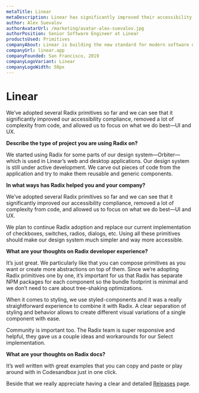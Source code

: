 ```yaml
---
metaTitle: Linear
metaDescription: Linear has significantly improved their accessibility compliance by using Radix Primitives and have been able to focus on what they do best—UI and UX.
author: Alex Suevalov
authorAvatarUrl: /marketing/avatar-alex-suevalov.jpg
authorPosition: Senior Software Engineer at Linear
productsUsed: Primitives
companyAbout: Linear is building the new standard for modern software development. It helps high-performance teams to streamline their software projects, sprints, tasks and bug tracking.
companyUrl: linear.app
companyFounded: San Francisco, 2019
companyLogoVariant: Linear
companyLogoWidth: 50px
---
```


# Linear

<HeroQuote>
  We’ve adopted several Radix primitives so far and we can see that it
  significantly improved our accessibility compliance, removed a lot of
  complexity from code, and allowed us to focus on what we do best—UI and UX.
</HeroQuote>

**Describe the type of project you are using Radix on?**

We started using Radix for some parts of our design system—Orbiter—which is used in Linear’s web and desktop applications. Our design system is still under active development. We carve out pieces of code from the application and try to make them reusable and generic components.

**In what ways has Radix helped you and your company?**

We’ve adopted several Radix primitives so far and we can see that it significantly improved our accessibility compliance, removed a lot of complexity from code, and allowed us to focus on what we do best—UI and UX.

We plan to continue Radix adoption and replace our current implementation of checkboxes, switches, radios, dialogs, etc. Using all these primitives should make our design system much simpler and way more accessible.

**What are your thoughts on Radix developer experience?**

It’s just great. We particularly like that you can compose primitives as you want or create more abstractions on top of them. Since we’re adopting Radix primitives one by one, it’s important for us that Radix has separate NPM packages for each component so the bundle footprint is minimal and we don’t need to care about tree-shaking optimizations.

When it comes to styling, we use styled-components and it was a really straightforward experience to combine it with Radix. A clear separation of styling and behavior allows to create different visual variations of a single component with ease.

Community is important too. The Radix team is super responsive and helpful, they gave us a couple ideas and workarounds for our Select implementation.

**What are your thoughts on Radix docs?**

It’s well written with great examples that you can copy and paste or play around with in Codesandbox just in one click.

Beside that we really appreciate having a clear and detailed [Releases](../docs/primitives/overview/releases) page.
